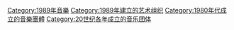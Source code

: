 {{Commonscat|Musical groups established in 1989}}
{{Cat topic in year|topic=成立的音樂團體|year=1989}}

[[Category:1989年音樂|Category:1989年音樂]]
[[Category:1989年建立的艺术组织|Category:1989年建立的艺术组织]]
[[Category:1980年代成立的音樂團體|Category:1980年代成立的音樂團體]]
[[Category:20世纪各年成立的音乐团体|Category:20世纪各年成立的音乐团体]]